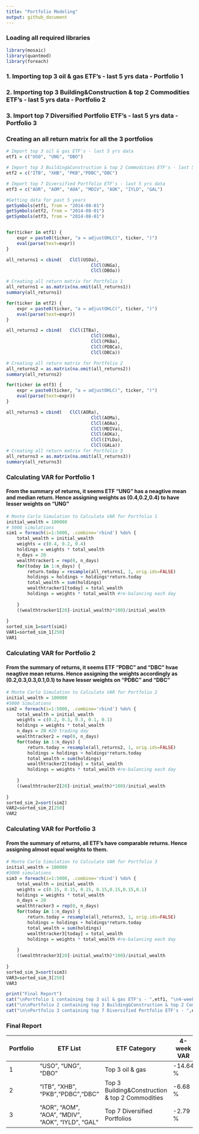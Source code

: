 ---
title: "Portfolio Modeling"
output: github_document
---

### Loading all required libraries  

```{r warning=FALSE}
library(mosaic)
library(quantmod)
library(foreach)
```

### 1. Importing top 3 oil & gas ETF's - last 5 yrs data - Portfolio 1  
### 2. Importing top 3 Building&Construction & top 2 Commodities ETF's - last 5 yrs data - Portfolio 2  
### 3. Import top 7 Diversified Portfolio ETF's - last 5 yrs data - Portfolio 3  

### Creating an all return matrix for all the 3 portfolios  

```{r warning=FALSE, error=FALSE}

# Import top 3 oil & gas ETF's - last 5 yrs data
etf1 = c("USO", "UNG", "DBO")

# Import top 3 Building&Construction & top 2 Commodities ETF's - last 5 yrs data
etf2 = c("ITB", "XHB", "PKB","PDBC","DBC")

# Import top 7 Diversified Portfolio ETF's - last 5 yrs data
etf3 = c("AOR", "AOM", "AOA", "MDIV", "AOK", "IYLD", "GAL")

#Getting data for past 5 years
getSymbols(etf1, from = "2014-08-01")
getSymbols(etf2, from = "2014-08-01")
getSymbols(etf3, from = "2014-08-01")


for(ticker in etf1) {
	expr = paste0(ticker, "a = adjustOHLC(", ticker, ")")
	eval(parse(text=expr))
}

all_returns1 = cbind(	ClCl(USOa),
								ClCl(UNGa),
								ClCl(DBOa))

# Creating all return matrix for Portfolio 1
all_returns1 = as.matrix(na.omit(all_returns1))
summary(all_returns1)

for(ticker in etf2) {
	expr = paste0(ticker, "a = adjustOHLC(", ticker, ")")
	eval(parse(text=expr))
}

all_returns2 = cbind(	ClCl(ITBa),
								ClCl(XHBa),
								ClCl(PKBa),
								ClCl(PDBCa),
								ClCl(DBCa))

# Creating all return matrix for Portfolio 2
all_returns2 = as.matrix(na.omit(all_returns2))
summary(all_returns2)

for(ticker in etf3) {
	expr = paste0(ticker, "a = adjustOHLC(", ticker, ")")
	eval(parse(text=expr))
}

all_returns3 = cbind(	ClCl(AORa),
								ClCl(AOMa),
								ClCl(AOAa),
								ClCl(MDIVa),
								ClCl(AOKa),
								ClCl(IYLDa),
								ClCl(GALa))
# Creating all return matrix for Portfolio 3
all_returns3 = as.matrix(na.omit(all_returns3))
summary(all_returns3)
```

### Calculating VAR for Portfolio 1  
#### From the summary of returns, it seems ETF "UNG" has a neagtive mean and median return. Hence assigning weights as (0.4,0.2,0.4) to have lesser weights on "UNG"  

```{r}

# Monte Carlo Simulation to Calculate VAR for Portfolio 1
initial_wealth = 100000
# 5000 simulations
sim1 = foreach(i=1:5000, .combine='rbind') %do% {
	total_wealth = initial_wealth
	weights = c(0.4, 0.2, 0.4)
	holdings = weights * total_wealth
	n_days = 20
	wealthtracker1 = rep(0, n_days)
	for(today in 1:n_days) {
		return.today = resample(all_returns1, 1, orig.ids=FALSE)
		holdings = holdings + holdings*return.today
		total_wealth = sum(holdings)
		wealthtracker1[today] = total_wealth
		holdings = weights * total_wealth #re-balancing each day
		
	}
	((wealthtracker1[20]-initial_wealth)*100)/initial_wealth
	
}
sorted_sim_1=sort(sim1)
VAR1=sorted_sim_1[250]
VAR1

```

### Calculating VAR for Portfolio 2  
#### From the summary of returns, it seems ETF "PDBC" and "DBC" hvae neagtive mean returns. Hence assigning the weights accordingly as (0.2,0.3,0.3,0.1,0.1) to have lesser weights on "PDBC" and "DBC"  

```{r}

# Monte Carlo Simulation to Calculate VAR for Portfolio 2
initial_wealth = 100000
#5000 Simulations
sim2 = foreach(i=1:5000, .combine='rbind') %do% {
	total_wealth = initial_wealth
	weights = c(0.2, 0.3, 0.3, 0.1, 0.1)
	holdings = weights * total_wealth
	n_days = 20 #20 trading day
	wealthtracker2 = rep(0, n_days)
	for(today in 1:n_days) {
		return.today = resample(all_returns2, 1, orig.ids=FALSE)
		holdings = holdings + holdings*return.today
		total_wealth = sum(holdings)
		wealthtracker2[today] = total_wealth
		holdings = weights * total_wealth #re-balancing each day
		
	}
	((wealthtracker2[20]-initial_wealth)*100)/initial_wealth
	
}
sorted_sim_2=sort(sim2)
VAR2=sorted_sim_2[250]
VAR2

```

### Calculating VAR for Portfolio 3  
#### From the summary of returns, all ETF's have comparable returns. Hence assigning almost equal weights to them.  

```{r}

# Monte Carlo Simulation to Calculate VAR for Portfolio 3
initial_wealth = 100000
#5000 simulations
sim3 = foreach(i=1:5000, .combine='rbind') %do% {
	total_wealth = initial_wealth
	weights = c(0.15, 0.15, 0.15, 0.15,0.15,0.15,0.1)
	holdings = weights * total_wealth
	n_days = 20
	wealthtracker3 = rep(0, n_days)
	for(today in 1:n_days) {
		return.today = resample(all_returns3, 1, orig.ids=FALSE)
		holdings = holdings + holdings*return.today
		total_wealth = sum(holdings)
		wealthtracker3[today] = total_wealth
		holdings = weights * total_wealth #re-balancing each day
		
	}
	((wealthtracker3[20]-initial_wealth)*100)/initial_wealth
	
}
sorted_sim_3=sort(sim3)
VAR3=sorted_sim_3[250]
VAR3

```

```{r}
print("Final Report")
cat("\nPortfolio 1 containing top 3 oil & gas ETF's - ",etf1, "\n4-week (20 trading day) VAR at the 5% level = ", VAR1,"%")
cat("\n\nPortfolio 2 containing top 3 Building&Construction & top 2 Commodities ETF's - ",etf2, "\n4-week (20 trading day) VAR at the 5% level = ", VAR2,"%")
cat("\n\nPortfolio 3 containing top 7 Diversified Portfolio ETF's - ",etf3, "\n4-week (20 trading day) VAR at the 5% level = ", VAR3,"%")
```

### **Final Report**


Portfolio  | ETF List                                          | ETF Category                                     | 4-week VAR
---------  | ---------------                                   | ------------------                               | -------------
 1         | "USO", "UNG", "DBO"                               | Top 3 oil & gas                                  | -14.64 %
 2         | "ITB", "XHB", "PKB","PDBC","DBC"                  | Top 3 Building&Construction & top 2 Commodities  |  -6.68 %
 3         | "AOR", "AOM", "AOA", "MDIV", "AOK", "IYLD", "GAL" | Top 7 Diversified Portfolios                     |  -2.79 %